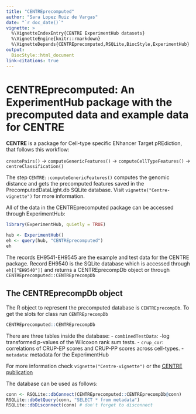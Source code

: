 ```yaml
---
title: "CENTREprecomputed"
author: "Sara Lopez Ruiz de Vargas"
date: "`r doc_date()`"
vignette: >
  %\VignetteIndexEntry{CENTRE ExperimentHub datasets}
  %\VignetteEngine{knitr::rmarkdown}
  %\VignetteDepends{CENTREprecomputed,RSQLite,BiocStyle,ExperimentHub}
output: 
  BiocStyle::html_document
link-citations: true
---
```


# CENTREprecomputed: An ExperimentHub package with the precomputed data and example data for CENTRE

**CENTRE** is a package for Cell-type specific ENhancer Target pREdiction, that 
follows this workflow: 

`createPairs()` -> `computeGenericFeatures()` -> `computeCellTypeFeatures()` -> `centreClassification()`

The step `CENTRE::computeGenericFeatures()` computes the genomic distance and 
gets the precomputed features saved in the PrecomputedDataLight.db SQLite database.
Visit `vignette("Centre-vignette")` for more information.

All of the data in the CENTREprecomputed package can be accessed through ExperimentHub:

```r
library(ExperimentHub, quietly = TRUE)
```

```r
hub <- ExperimentHub()
eh <- query(hub, "CENTREprecomputed")
eh
```

The records EH9541-EH9545 are the example and test data for the CENTRE package.
Record EH9540 is the SQLite database which is accessed through `eh[["EH9540"]]` and
returns a CENTREprecompDb object or through `CENTREprecomputed::CENTREprecompDb`

## The CENTREprecompDb object

The R object to represent the precomputed database is `CENTREprecompDb`. 
To get the slots for class run `CENTREprecompDb` 
```r
CENTREprecomputed::CENTREprecompDb
```

There are three tables inside the database: 
- `combinedTestData`: -log transformed p-values of the Wilcoxon rank sum tests.
- `crup_cor`: correlations of CRUP-EP scores and CRUP-PP scores across cell-types.
- `metadata`: metadata for the ExperimentHub

For more information check `vignette("Centre-vignette")` or the 
[CENTRE publication](https://academic.oup.com/bioinformatics/article/39/11/btad687/7429396?searchresult=1) 

The database can be used as follows: 
```r
conn <- RSQLite::dbConnect(CENTREprecomputed::CENTREprecompDb@conn)
RSQLite::dbGetQuery(conn, "SELECT * from metadata")
RSQLite::dbDisconnect(conn) # don't forget to disconnect
```

